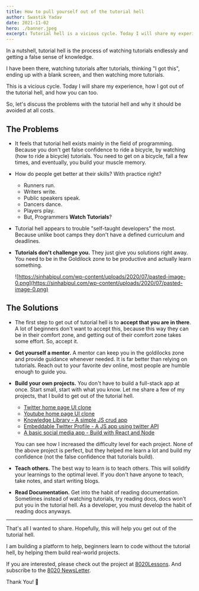 ```yaml
---
title: How to pull yourself out of the tutorial hell
author: Swastik Yadav
date: 2021-11-02
hero: ./banner.jpeg
excerpt: Tutorial hell is a vicious cycle. Today I will share my experience, how I got out of the tutorial hell, and how you can too.
---
```


In a nutshell, tutorial hell is the process of watching tutorials endlessly and getting a false sense of knowledge.

I have been there, watching tutorials after tutorials, thinking "I got this", ending up with a blank screen, and then watching more tutorials.

This is a vicious cycle. Today I will share my experience, how I got out of the tutorial hell, and how you can too.

So, let's discuss the problems with the tutorial hell and why it should be avoided at all costs.

## The Problems

- It feels that tutorial hell exists mainly in the field of programming. Because you don't get false confidence to ride a bicycle, by watching (how to ride a bicycle) tutorials. You need to get on a bicycle, fall a few times, and eventually, you build your muscle memory.
	
- How do people get better at their skills? With practice right?
	- Runners run.
	- Writers write.
	- Public speakers speak.
	- Dancers dance.
	- Players play.
	- But, Programmers **Watch Tutorials**?

- Tutorial hell appears to trouble "self-taught developers" the most. Because unlike boot camps they don't have a defined curriculum and deadlines.

- **Tutorials don't challenge you.** They just give you solutions right away. You need to be in the Goldilock zone to be productive and actually learn something.

	![https://sinhabipul.com/wp-content/uploads/2020/07/pasted-image-0.png](https://sinhabipul.com/wp-content/uploads/2020/07/pasted-image-0.png)

## The Solutions

- The first step to get out of tutorial hell is to **accept that you are in there**. A lot of beginners don't want to accept this, because this way they can be in their comfort zone, and getting out of their comfort zone takes some effort. So, accept it.

- **Get yourself a mentor.** A mentor can keep you in the goldilocks zone and provide guidance whenever needed. It is far better than relying on tutorials. Reach out to your favorite dev online, most people are humble enough to guide you.

- **Build your own projects.** You don't have to build a full-stack app at once. Start small, start with what you know. Let me share a few of my projects, that I build to get out of the tutorial hell.
	- [Twitter home page UI clone](https://github.com/Swastikyadav/twitter-clone)
	- [Youtube home page UI clone](https://github.com/Swastikyadav/youtube-clone)
	- [Knowledge Library - A simple JS crud app](https://github.com/Swastikyadav/knowledge-library)
	- [Embeddable Twitter Profile - A JS app using twitter API](https://github.com/Swastikyadav/embeddable-twitter-profile)
	- [A basic social media app - Build with React and Node](https://github.com/Swastikyadav/local-morning)
  
  You can see how I increased the difficulty level for each project. None of the above project is perfect, but they helped me learn a lot and build my confidence (not the false confidence that tutorials build).

- **Teach others.** The best way to learn is to teach others. This will solidify your learnings to the optimal level. If you don't have anyone to teach, take notes, and start writing blogs.

- **Read Documentation.** Get into the habit of reading documentation. Sometimes instead of watching tutorials, try reading docs, docs won't put you in the tutorial hell. As a developer, you must develop the habit of reading docs anyways.

---------------------------

That's all I wanted to share. Hopefully, this will help you get out of the tutorial hell.

I am building a platform to help, beginners learn to code without the tutorial hell, by helping them build real-world projects.

If you are interested, please check out the project at [8020Lessons](https://8020lessons.in). And subscribe to the [8020 NewsLetter](https://www.getrevue.co/profile/8020lessons).

Thank You! 🙏